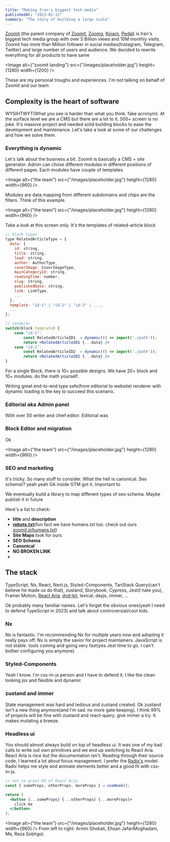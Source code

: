 ```yaml
---
title: "Making Iran's biggest tech media"
publishedAt: "2023-02-11"
summary: "The story of building a large scale"
---
```


[Zoomit](https://zoomit.ir/) (the parent company of [Zoomit](https://zoomit.ir), [Zoomg](https://zoomg.ir/),
[Kojaro](https://kojaro.ir/), [Pedal](https://pedal.ir/)) is Iran's biggest tech media group with over 5 Billion views and 10M monthly visits.
Zoomit has more than Million follower in social medias(Instagram, Telegram, Twitter) and large number of users and audience.
We decided to rewrite everything for all products to have same

<Image
  alt={"zoomit landing"}
  src={"/images/placeholder.jpg"}
  height={1280}
  width={1200}
/>

<Callout emoji="💡">
  These are my personal troughs and experiences. I'm not talking on behalf of
  Zoomit and our team
</Callout>

## Complexity is the heart of software

WYSIHTWYT(What you see is harder than what you think. fake acronym). At the surface level we are a CMS but there are a lot to it.
500+ screen is no joke. It's massive project and needed solid building blocks to ease the development and maintenance.
Let's take a look at some of our challenges and how we solve them.

### Everything is dynamic

Let's talk about the business a bit. Zoomit is basically a CMS + site generator.
Admin can chose different modules in different positions of different pages.
Each modules have couple of templates

<Image
  alt={"the team"}
  src={"/images/placeholder.jpg"}
  height={1280}
  width={960}
/>

Modules are data mapping from different subdomains and chips are the filters. Think of this example.

<Image
  alt={"the team"}
  src={"/images/placeholder.jpg"}
  height={1280}
  width={960}
/>

Take a look at this screen only. It's the templates of related-article block

```jsx
// block types
type RelatedArticleType = {
  data: {
    id: string,
    title: string,
    lead: string,
    author: AuthorType,
    coverImage: CoverImageType,
    mainCategoryId: string,
    readingTime: number,
    slug: string,
    publishedDate: string,
    link: LinkType,
    ...
  },
  template: "id-1" | "id-2" | "id-3" | ...,
  ...
};

// renderer
switch(block.template) {
    case "id-1":
        const RelatedArticleID1  = dynamic(() => import('./path'));
        return <RelatedArticleID1 {...data} />
    case "id-2":
        const RelatedArticleID2  = dynamic(() => import('./path'));
        return <RelatedArticleID2 {...data} />
}
```

For a single Block, there is 10+ possible designs. We have 20+ block and 10+ modules. do the math yourself.

Writing great end-to-end type safe(from editorial to website) renderer with dynamic loading is the key to succeed this scenario.

### Editorial aka Admin panel

With over 50 writer and chief editor. Editorial was

### Block Editor and migration

Ok

<Image
  alt={"the team"}
  src={"/images/placeholder.jpg"}
  height={1280}
  width={960}
/>

### SEO and marketing

It's tricky. So many stuff to consider. What the hell is canonical. Seo schema!? yeah yeah GA inside GTM got it.
Important to

We eventually build a library to map different types of seo schema. Maybe publish it in future

Here's a list to check:

- **title** and **description**
- **[robots.txt](https://developers.google.com/search/docs/crawling-indexing/robots/intro)**(fun fact we have humans.txt too. check out ours [zoomit.ir/humans.txt](https://zoomit.ir/humans.txt))
- **Site Maps** look for ours
- **SEO Schema**
- **Canonical**
- **NO BROKEN LINK**
-

## The stack

TypeScript, Nx, React, Next.js, Styled-Components, TanStack Query(can't believe he made us do that),
zustand, Storybook, Cypress, Jest(I hate you), Framer Motion, [React Aria](https://react-spectrum.adobe.com/react-aria/),
[dnd-kit](https://dndkit.com/), lexical, dayjs, immer, ...

Ok probably many familiar names. Let's forget the obvious ones(yeah I need to defend TypeScript in 2023)
and talk about controversial/cool kids.

### Nx

Nx is fantastic. I'm recommending Nx for multiple years now and adopting it really pays off. Nx is simply the savior for project maintainers.
JavaScript is not stable. tools coming and going very fast(yes Jest time to go. I can't bother configuring you anymore).

### Styled-Components

Yeah I know. I'm css-in-js person and I have to defend it. I like the clean looking jsx and flexible and dynamic

### zustand and immer

State management was hard and tedious and zustand created. Ok zustand isn't a new thing anymore(and I'm sad. no more gate keeping).
I think 99% of projects will be fine with zustand and react-query. give immer a try. It makes mutating a breeze.

### Headless ui

You should almost always build on top of headless ui.
It was one of my bad calls to write out own primitives and we end up switching to React Aria.
React Aria is nice but the documentation isn't. Reading through their source code, I learned a lot about focus management.
I prefer the [Radix's](https://www.radix-ui.com/) model. Radix helps me style and animate elements better and a good fit with css-in-js.

```jsx
// not so great DX of React Aria
const { someProps, otherProps, moreProps } = useHook();

return (
  <button {...someProps} {...otherProps} {...moreProps}>
    click me
  </button>
);
```

<Image
  alt={"the team"}
  src={"/images/placeholder.jpg"}
  height={1280}
  width={960}
/>
From left to right: Armin Shokati, Ehsan JafariMoghadam, Me, Reza Sobhgol.
